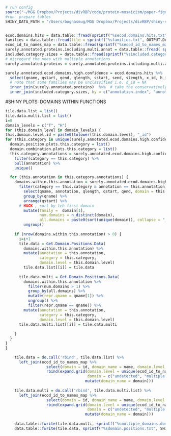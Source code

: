 

```r
# run config 
source("~/MGG Dropbox/Projects/divRBP/code/protein-mosaicism/paper-figures/1.config.R")
#run  prepare tables
SHINY_DATA_PATH = "/Users/bognasmug/MGG Dropbox/Projects/divRBP/shiny-server/Phage.Domain.Lookup/data/"


ecod.domains.hits = data.table::fread(sprintf("%secod.domains.hits.txt",OUTPUT.DATA.PATH))
families = data.table::fread(file = sprintf("%sfamilies.txt", OUTPUT.DATA.PATH))
ecod_id_to_names_map = data.table::fread(sprintf("%secod_id_to_names_map.txt",OUTPUT.DATA.PATH)) %>% as.data.frame()
surely.annotated.proteins.including.multi.annot = data.table::fread( sprintf("%ssurely.annotated.proteins.including.multi.annot",OUTPUT.DATA.PATH))
included.category.sizes = data.table::fread(sprintf("%sincluded.category.sizes",OUTPUT.DATA.PATH))
# disregard the ones with multiple annotations
surely.annotated.proteins = surely.annotated.proteins.including.multi.annot %>% filter(num.annots == 1 & include == "TRUE")
```

```r
surely.annotated.ecod.domains.high.confidence = ecod.domains.hits %>% 
  select(qname, qstart, qend, qlength, sstart, send, slength, x_id, h_id, t_id, f_id) %>%
  # note that some families may be unclassified i.e. d_id = NA
  inner_join(surely.annotated.proteins)  %>%  # take the conservatively defined domains onlu
  inner_join(included.category.sizes, by = c("annotation.index", "annotation", "category")) 
```


#SHINY PLOTS: DOMAINS WITHIN FUNCTIONS
```r

tile.data.list = list()
tile.data.multi.list = list()
i=0
domain_levels = c("T", "H")
for (this.domain.level in domain_levels) {
this.domain.level.id = paste0(tolower(this.domain.level), "_id")
for (this.category in unique(surely.annotated.ecod.domains.high.confidence$category)) {
  domain.position.plots.this.category = list()
  domain.combination.plots.this.category = list()
  this.category.annotations = surely.annotated.ecod.domains.high.confidence %>% 
    filter(category == this.category) %>% 
    pull(annotation) %>% 
    unique()

  for (this.annotation in this.category.annotations) {
    domains.within.this.annotation = surely.annotated.ecod.domains.high.confidence %>% 
      filter(category == this.category & annotation == this.annotation) %>% 
        select(qname, annotation, qlength, qstart, qend, domain = this.domain.level.id)  %>% 
        group_by(qname) %>%
        arrange(qstart) %>%
      # HACK , sort by teh first domain
        mutate(family =  domain[1],
               num.domains = n_distinct(domain),
               all.domains = paste0(sort(unique(domain)), collapse = "_and_")) %>%
        ungroup() 
    
    if (nrow(domains.within.this.annotation) > 0) {
      i=i+1
      tile.data = Get.Domain.Positions.Data(
        domains.within.this.annotation) %>%
        mutate(annotation = this.annotation,
               category = this.category,
               domain.level = this.domain.level)
        tile.data.list[[i]] = tile.data
        
      tile.data.multi = Get.Domain.Positions.Data(
        domains.within.this.annotation %>%
          filter(num.domains > 1) %>%
          group_by(all.domains) %>%
          mutate(repr.qname = qname[1]) %>%
          ungroup() %>%
          filter(repr.qname == qname)) %>%
        mutate(annotation = this.annotation,
               category = this.category,
               domain.level = this.domain.level)
      tile.data.multi.list[[i]] = tile.data.multi
          
    }
  }
}
}

    tile.data = do.call('rbind', tile.data.list) %>%
      left_join(ecod_id_to_names_map %>% 
                  select(domain = id, domain_name = name, domain.level = level) %>%
                  rbind(expand.grid(domain.level = unique(ecod_id_to_names_map$level), 
                                    domain = c("undetected", "multiple domains")) %>%
                                   mutate(domain_name = domain)))
    
    tile.data.multi = do.call('rbind', tile.data.multi.list) %>%
      left_join(ecod_id_to_names_map %>% 
                  select(domain = id, domain_name = name, domain.level = level) %>%
                  rbind(expand.grid(domain.level = unique(ecod_id_to_names_map$level), 
                                    domain = c("undetected", "multiple domains")) %>%
                                   mutate(domain_name = domain)))
    
    data.table::fwrite(tile.data.multi, sprintf("%smultiple_domains.domain.positions.txt", SHINY_DATA_PATH))
    data.table::fwrite(tile.data, sprintf("%sdomain.positions.txt", SHINY_DATA_PATH))


```
